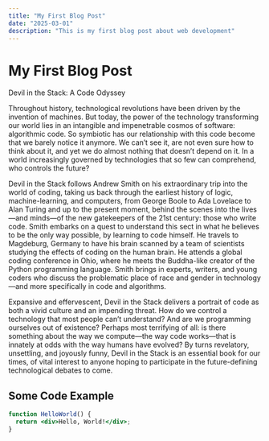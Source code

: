 ```yaml
---
title: "My First Blog Post"
date: "2025-03-01"
description: "This is my first blog post about web development"
---
```


# My First Blog Post

Devil in the Stack: A Code Odyssey

Throughout history, technological revolutions have been driven by the invention of machines. But today, the power of the technology transforming our world lies in an intangible and impenetrable cosmos of software: algorithmic code. So symbiotic has our relationship with this code become that we barely notice it anymore. We can’t see it, are not even sure how to think about it, and yet we do almost nothing that doesn’t depend on it. In a world increasingly governed by technologies that so few can comprehend, who controls the future?

Devil in the Stack follows Andrew Smith on his extraordinary trip into the world of coding, taking us back through the earliest history of logic, machine-learning, and computers, from George Boole to Ada Lovelace to Alan Turing and up to the present moment, behind the scenes into the lives—and minds—of the new gatekeepers of the 21st century: those who write code. Smith embarks on a quest to understand this sect in what he believes to be the only way possible, by learning to code himself. He travels to Magdeburg, Germany to have his brain scanned by a team of scientists studying the effects of coding on the human brain. He attends a global coding conference in Ohio, where he meets the Buddha-like creator of the Python programming language. Smith brings in experts, writers, and young coders who discuss the problematic place of race and gender in technology—and more specifically in code and algorithms.

Expansive and effervescent, Devil in the Stack delivers a portrait of code as both a vivid culture and an impending threat. How do we control a technology that most people can’t understand? And are we programming ourselves out of existence? Perhaps most terrifying of all: is there something about the way we compute—the way code works—that is innately at odds with the way humans have evolved? By turns revelatory, unsettling, and joyously funny, Devil in the Stack is an essential book for our times, of vital interest to anyone hoping to participate in the future-defining technological debates to come.
## Some Code Example

```jsx
function HelloWorld() {
  return <div>Hello, World!</div>;
}